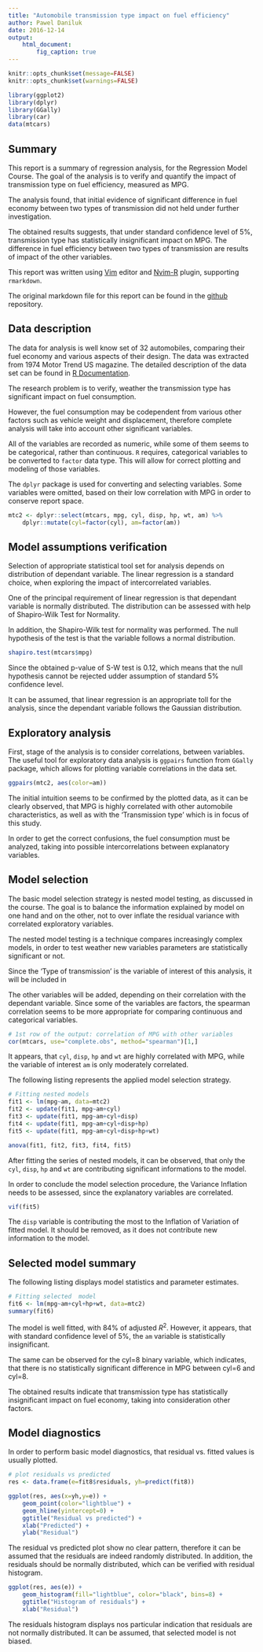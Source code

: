 ```yaml
---
title: "Automobile transmission type impact on fuel efficiency"
author: Pawel Daniluk
date: 2016-12-14
output:
    html_document:
        fig_caption: true
---
```


```r
knitr::opts_chunk$set(message=FALSE)
knitr::opts_chunk$set(warnings=FALSE)

library(ggplot2)
library(dplyr)
library(GGally)
library(car)
data(mtcars)
```

## Summary 

This report is a summary of regression analysis, for the Regression Model Course. The goal of the analysis is to verify and quantify the impact of transmission type on fuel efficiency, measured as MPG.

The analysis found, that initial evidence of significant difference in fuel economy between two types of transmission did not held under further investigation. 

The obtained results suggests, that under standard confidence level of 5%, transmission type has statistically insignificant impact on MPG. The difference in fuel efficiency between two types of transmission are results of impact of the other variables.

This report was written using [Vim](http://www.vim.org/) editor and [Nvim-R](http://www.vim.org/scripts/script.php?script_id=2628) plugin, supporting `rmarkdown`.

The original markdown file for this report can be found in the [github ](https://github.com/polde-live/regmod) repository.

## Data description

The data for analysis is well know set of 32 automobiles, comparing their fuel economy and various aspects of their design. The data was extracted from 1974 Motor Trend US magazine. The detailed description of the data set can be found in [R Documentation](https://stat.ethz.ch/R-manual/R-devel/library/datasets/html/mtcars.html).

The research problem is to verify, weather the transmission type has significant impact on fuel consumption. 

However, the fuel consumption may be codependent from various other factors such as vehicle weight and displacement, therefore complete analysis will take into account other significant variables.

All of the variables are recorded as numeric, while some of them seems to be categorical, rather than continuous. `R` requires, categorical variables to be converted to `factor` data type. This will allow for correct plotting and modeling of those variables.

The `dplyr` package is used for converting and selecting variables. Some variables were omitted, based on their low correlation with MPG in order to conserve report space.  

```r
mtc2 <- dplyr::select(mtcars, mpg, cyl, disp, hp, wt, am) %>%
    dplyr::mutate(cyl=factor(cyl), am=factor(am))
```

## Model assumptions verification

Selection of appropriate statistical tool set for analysis depends on distribution of dependant variable. The linear regression is a standard choice, when exploring the impact of intercorrelated variables.

One of the principal requirement of linear regression is that dependant variable is normally distributed. The distribution can be assessed with help of Shapiro-Wilk Test for Normality.

In addition, the Shapiro-Wilk test for normality was performed. The null hypothesis of the test is that the variable follows a normal distribution. 

```r
shapiro.test(mtcars$mpg)
```

Since the obtained p-value of S-W test is 0.12, which means that the null hypothesis cannot be rejected udder assumption of standard 5% confidence level.

It can be assumed, that linear regression is an appropriate toll for the analysis, since the dependant variable follows the Gaussian distribution. 


## Exploratory analysis

First, stage of the analysis is to consider correlations, between variables. The useful tool for exploratory data analysis is `ggpairs` function from `GGally` package, which allows for plotting variable correlations in the data set. 

```r
ggpairs(mtc2, aes(color=am))
```

The initial intuition seems to be confirmed by the plotted data, as it can be clearly observed, that MPG is highly correlated with other automobile characteristics, as well as with the 'Transmission type' which is in focus of this study. 

In order to get the correct confusions, the fuel consumption must be analyzed, taking into possible intercorrelations between explanatory variables.

## Model selection

The basic model selection strategy is nested model testing, as discussed in the course. The goal is to balance the information explained by model on one hand and on the other, not to over inflate the residual variance with correlated exploratory variables. 

The nested model testing is a technique compares increasingly complex models, in order to test weather new variables parameters are statistically significant or not.

Since the 'Type of transmission' is the variable of interest of this analysis, it will be included in

The other variables will be added, depending on their correlation with the dependant variable. Since some of the variables are factors, the spearman correlation seems to be more appropriate for comparing continuous and categorical variables.

```r
# 1st row of the output: correlation of MPG with other variables
cor(mtcars, use="complete.obs", method="spearman")[1,]
```

It appears, that `cyl`, `disp`, `hp` and `wt` are highly correlated with MPG, while the variable of interest `am` is only moderately correlated. 

The following listing represents the applied model selection strategy.

```r
# Fitting nested models
fit1 <- lm(mpg~am, data=mtc2)
fit2 <- update(fit1, mpg~am+cyl)
fit3 <- update(fit1, mpg~am+cyl+disp)
fit4 <- update(fit1, mpg~am+cyl+disp+hp)
fit5 <- update(fit1, mpg~am+cyl+disp+hp+wt)

anova(fit1, fit2, fit3, fit4, fit5)
```

After fitting the series of nested models, it can be observed, that only the `cyl`, `disp`, `hp` and `wt` are contributing significant informations to the model.

In order to conclude the model selection procedure, the Variance Inflation needs to be assessed, since the explanatory variables are correlated. 

```r
vif(fit5)
```

The `disp` variable is contributing the most to the Inflation of Variation of fitted model. It should be removed, as it does not contribute new information to the model. 


## Selected model summary

The following listing displays model statistics and parameter estimates.

```r
# Fitting selected  model
fit6 <- lm(mpg~am+cyl+hp+wt, data=mtc2)
summary(fit6)
```

The model is well fitted, with 84% of adjusted $R^2$. However, it appears, that with standard confidence level of 5%, the `am` variable is statistically insignificant.  

The same can be observed for the cyl=8 binary variable, which indicates, that there is no statistically significant difference in MPG between cyl=6 and cyl=8. 

The obtained results indicate that transmission type has statistically insignificant impact on fuel economy, taking into consideration other factors.

## Model diagnostics

In order to perform basic model diagnostics, that residual vs. fitted values is usually plotted. 

```r
# plot residuals vs predicted
res <- data.frame(e=fit8$residuals, yh=predict(fit8))

ggplot(res, aes(x=yh,y=e)) +
    geom_point(color="lightblue") +
    geom_hline(yintercept=0) + 
    ggtitle("Residual vs predicted") + 
    xlab("Predicted") + 
    ylab("Residual")
```

The residual vs predicted plot show no clear pattern, therefore it can be assumed that the residuals are indeed randomly distributed. In addition, the residuals should be normally distributed, which can be verified with residual histogram.

```r
ggplot(res, aes(e)) +
    geom_histogram(fill="lightblue", color="black", bins=8) + 
    ggtitle("Histogram of residuals") +
    xlab("Residual")
```

The residuals histogram displays nos particular indication that residuals are not normally distributed. It can be assumed, that selected model is not biased.
